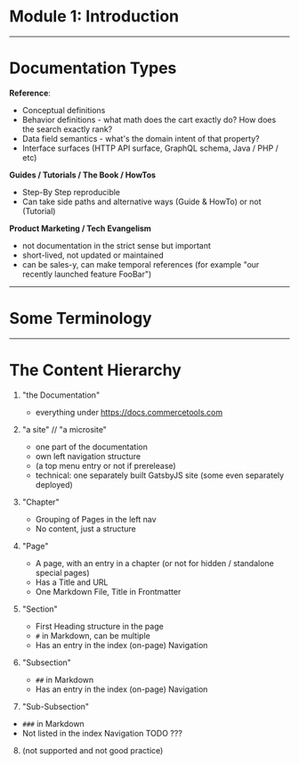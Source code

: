 

<TitleSlide>

# Module 1: Introduction

</TitleSlide>

---

# Documentation Types

<Horizontal>
<Card>

**Reference**:

- Conceptual definitions
- Behavior definitions - what math does the cart exactly do? How does the search exactly rank?
- Data field semantics - what's the domain intent of that property?
- Interface surfaces (HTTP API surface, GraphQL schema, Java / PHP / etc)

</Card>
<Card>

**Guides / Tutorials / The Book / HowTos**

- Step-By Step reproducible
- Can take side paths and alternative ways (Guide & HowTo) or not (Tutorial)

</Card>
<Card>

**Product Marketing / Tech Evangelism**

- not documentation in the strict sense but important
- short-lived, not updated or maintained
- can be sales-y, can make temporal references (for example "our recently launched feature FooBar")

</Card>
</Horizontal>

---

# Some Terminology

---

# The Content Hierarchy

1. "the Documentation"

   - everything under https://docs.commercetools.com

2. "a site" // "a microsite"

   - one part of the documentation
   - own left navigation structure
   - (a top menu entry or not if prerelease)
   - technical: one separately built GatsbyJS site (some even separately deployed)

3. "Chapter"

   - Grouping of Pages in the left nav
   - No content, just a structure

4. "Page"

   - A page, with an entry in a chapter (or not for hidden / standalone special pages)
   - Has a Title and URL
   - One Markdown File, Title in Frontmatter

5. "Section"

   - First Heading structure in the page
   - `#` in Markdown, can be multiple
   - Has an entry in the index (on-page) Navigation

6. "Subsection"

   - `##` in Markdown
   - Has an entry in the index (on-page) Navigation

7. "Sub-Subsection"

- `###` in Markdown
- Not listed in the index Navigation TODO ???

8. (not supported and not good practice)
